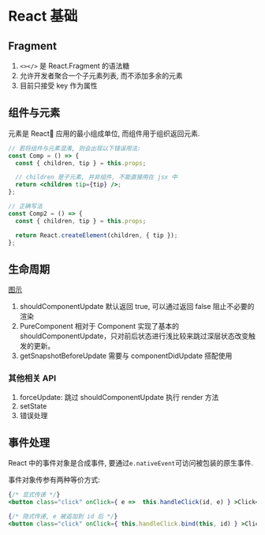 
<Meta title="Basic" Comp={Frag} />

# React 基础

## Fragment

1. `<></>` 是 React.Fragment 的语法糖
2. 允许开发者聚合一个子元素列表, 而不添加多余的元素
3. 目前只接受 key 作为属性

<Preview>
  <Story name="Fragement">
    <form>
      <Frag />
    </form>
  </Story>
</Preview>

## 组件与元素

元素是 React 应用的最小组成单位, 而组件用于组织返回元素.

```jsx
// 若将组件与元素混淆, 则会出现以下错误用法:
const Comp = () => {
  const { children, tip } = this.props;

  // children 是子元素, 并非组件, 不能直接用在 jsx 中
  return <children tip={tip} />;
};

// 正确写法
const Comp2 = () => {
  const { children, tip } = this.props;

  return React.createElement(children, { tip });
};
```

## 生命周期

[图示](http://projects.wojtekmaj.pl/react-lifecycle-methods-diagram/)

1. shouldComponentUpdate 默认返回 true, 可以通过返回 false 阻止不必要的渲染
2. PureComponent 相对于 Component 实现了基本的 shouldComponentUpdate，只对前后状态进行浅比较来跳过深层状态改变触发的更新。
3. getSnapshotBeforeUpdate 需要与 componentDidUpdate 搭配使用

<Preview>
  <Story name="生命周期">
    <form>
      <LifeCycle />
    </form>
  </Story>
</Preview>

### 其他相关 API

1. forceUpdate: 跳过 shouldComponentUpdate 执行 render 方法
2. setState
3. 错误处理

## 事件处理

React 中的事件对象是合成事件, 要通过`e.nativeEvent`可访问被包装的原生事件.

事件对象传参有两种等价方式:

```jsx
{/* 显式传递 */}
<button class="click" onClick={ e =>  this.handleClick(id, e) } >Click<button>

{/* 隐式传递, e 被追加到 id 后 */}
<button class="click" onClick={ this.handleClick.bind(this, id) } >Click<button>
```

<Preview>
  <Story name="事件处理"></Story>
</Preview>
